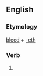 ==English==

===Etymology===
[[bleed]] + [[-eth]]

===Verb===
{{infl|en|verb form}}

# {{archaic third-person singular of|bleed}}